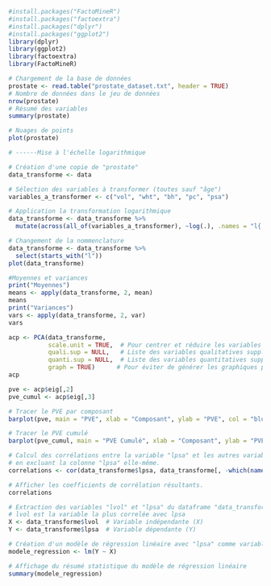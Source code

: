 ```r
#install.packages("FactoMineR")
#install.packages("factoextra")
#install.packages("dplyr")
#install.packages("ggplot2")
library(dplyr)
library(ggplot2)
library(factoextra)
library(FactoMineR)
```


```r
# Chargement de la base de données
prostate <- read.table("prostate_dataset.txt", header = TRUE)
# Nombre de données dans le jeu de données
nrow(prostate)
# Résumé des variables
summary(prostate)
```

```r
# Nuages de points
plot(prostate)
```

```r
# ------Mise à l'échelle logarithmique

# Création d'une copie de "prostate"
data_transforme <- data

# Sélection des variables à transformer (toutes sauf "âge")
variables_a_transformer <- c("vol", "wht", "bh", "pc", "psa")

# Application la transformation logarithmique
data_transforme <- data_transforme %>%
  mutate(across(all_of(variables_a_transformer), ~log(.), .names = "l{.col}"))

# Changement de la nommenclature
data_transforme <- data_transforme %>%
  select(starts_with("l"))
plot(data_transforme)
```

```r
#Moyennes et variances
print("Moyennes")
means <- apply(data_transforme, 2, mean)
means
print("Variances")
vars <- apply(data_transforme, 2, var)
vars
```

```r
acp <- PCA(data_transforme,
           scale.unit = TRUE,  # Pour centrer et réduire les variables
           quali.sup = NULL,   # Liste des variables qualitatives supplémentaires (le cas échéant)
           quanti.sup = NULL,  # Liste des variables quantitatives supplémentaires (le cas échéant)
           graph = TRUE)      # Pour éviter de générer les graphiques par défaut
acp
```

```r
pve <- acp$eig[,2]
pve_cumul <- acp$eig[,3]

# Tracer le PVE par composant
barplot(pve, main = "PVE", xlab = "Composant", ylab = "PVE", col = "blue")

# Tracer le PVE cumulé
barplot(pve_cumul, main = "PVE Cumulé", xlab = "Composant", ylab = "PVE Cumulé", col = "green")
```

```r
# Calcul des corrélations entre la variable "lpsa" et les autres variables du dataframe "data_transforme"
# en excluant la colonne "lpsa" elle-même.
correlations <- cor(data_transforme$lpsa, data_transforme[, -which(names(data_transforme) == "lpsa")])

# Afficher les coefficients de corrélation résultants.
correlations

```

```r
# Extraction des variables "lvol" et "lpsa" du dataframe "data_transforme"
# lvol est la variable la plus correlée avec lpsa
X <- data_transforme$lvol  # Variable indépendante (X)
Y <- data_transforme$lpsa  # Variable dépendante (Y)

# Création d'un modèle de régression linéaire avec "lpsa" comme variable dépendante et "lvol" comme variable indépendante
modele_regression <- lm(Y ~ X)

# Affichage du résumé statistique du modèle de régression linéaire
summary(modele_regression)

```


